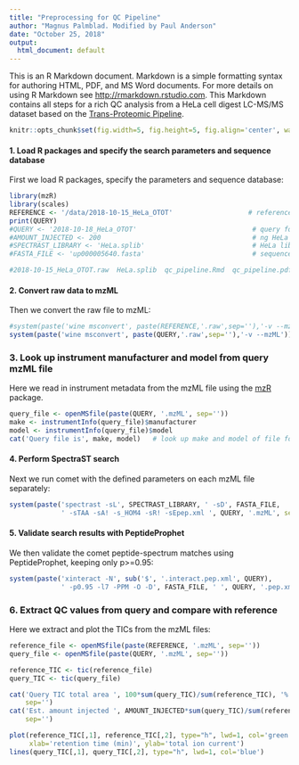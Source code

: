 ```yaml
---
title: "Preprocessing for QC Pipeline"
author: "Magnus Palmblad. Modified by Paul Anderson"
date: "October 25, 2018"
output:
  html_document: default
---
```


This is an R Markdown document. Markdown is a simple formatting syntax for authoring HTML, PDF, and MS Word documents. For more details on using R Markdown see <http://rmarkdown.rstudio.com>. This Markdown contains all steps for a rich QC analysis from a HeLa cell digest LC-MS/MS dataset based on the [Trans-Proteomic Pipeline](http://tools.proteomecenter.org/wiki/index.php?title=Software:TPP).


```r
knitr::opts_chunk$set(fig.width=5, fig.height=5, fig.align='center', warning=FALSE, message=FALSE)
```


#### 1. Load R packages and specify the search parameters and sequence database

First we load R packages, specify the parameters and sequence database:

```r
library(mzR)
library(scales)
REFERENCE <- '/data/2018-10-15_HeLa_OTOT'                   # reference (could be local)
print(QUERY)
#QUERY <- '2018-10-18_HeLa_OTOT'                             # query for QC
#AMOUNT_INJECTED <- 200                                      # ng HeLa injected (reference)
#SPECTRAST_LIBRARY <- 'HeLa.splib'                           # HeLa library
#FASTA_FILE <- 'up000005640.fasta'                           # sequence database

#2018-10-15_HeLa_OTOT.raw  HeLa.splib  qc_pipeline.Rmd  qc_pipeline.pdf  up000005640.fasta  wetransfer-48c354.zip
```


#### 2. Convert raw data to mzML

Then we convert the raw file to mzML:

```r
#system(paste('wine msconvert', paste(REFERENCE,'.raw',sep=''),'-v --mzML'))     # convert reference file
system(paste('wine msconvert', paste(QUERY,'.raw',sep=''),'-v --mzML'))         # convert query file
```

### 3. Look up instrument manufacturer and model from query mzML file

Here we read in instrument metadata from the mzML file using the [mzR](http://bioconductor.org/packages/release/bioc/html/mzR.html) package. 

```r
query_file <- openMSfile(paste(QUERY, '.mzML', sep=''))
make <- instrumentInfo(query_file)$manufacturer
model <- instrumentInfo(query_file)$model
cat('Query file is', make, model)   # look up make and model of file for QC    
```


#### 4. Perform SpectraST search

Next we run comet with the defined parameters on each mzML file separately:

```r
system(paste('spectrast -sL', SPECTRAST_LIBRARY, ' -sD', FASTA_FILE,
             ' -sTAA -sA! -s_HOM4 -sR! -sEpep.xml ', QUERY, '.mzML', sep = ''))
```


#### 5. Validate search results with PeptideProphet

We then validate the comet peptide-spectrum matches using PeptideProphet, keeping only p>=0.95:

```r
system(paste('xinteract -N', sub('$', '.interact.pep.xml', QUERY), 
             ' -p0.95 -l7 -PPM -O -D', FASTA_FILE, ' ', QUERY, '.pep.xml', sep = ''))
```


### 6. Extract QC values from query and compare with reference

Here we extract and plot the TICs from the mzML files: 

```r
reference_file <- openMSfile(paste(REFERENCE, '.mzML', sep=''))
query_file <- openMSfile(paste(QUERY, '.mzML', sep=''))

reference_TIC <- tic(reference_file)
query_TIC <- tic(query_file)

cat('Query TIC total area ', 100*sum(query_TIC)/sum(reference_TIC), '% of reference.',
    sep='')
cat('Est. amount injected ', AMOUNT_INJECTED*sum(query_TIC)/sum(reference_TIC), ' ng.',
    sep='')

plot(reference_TIC[,1], reference_TIC[,2], type="h", lwd=1, col='green', 
     xlab='retention time (min)', ylab='total ion current')
lines(query_TIC[,1], query_TIC[,2], type="h", lwd=1, col='blue')
```
\begin{center}Figure 1: Total ion chromatograms of reference (green) and query (blue).\end{center}
